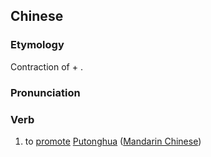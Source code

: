 ==Chinese==
{{zh-forms}}

===Etymology===
Contraction of {{zh-l|推廣}} + {{zh-l|普通話}}.

===Pronunciation===
{{zh-pron
|m=tuīpǔ
|c=teoi1 pou2
|cat=v
}}

===Verb===
{{zh-verb}}

# to [[promote]] [[Putonghua]] ([[Mandarin Chinese]])